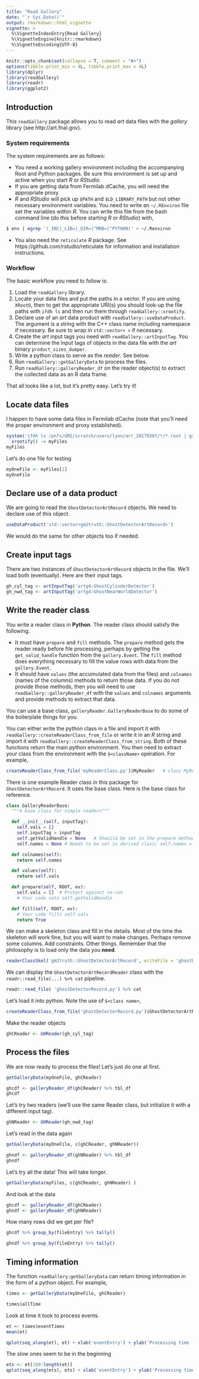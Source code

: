 ```yaml
---
title: "Read Gallery"
date: "`r Sys.Date()`"
output: rmarkdown::html_vignette
vignette: >
  %\VignetteIndexEntry{Read Gallery}
  %\VignetteEngine{knitr::rmarkdown}
  %\VignetteEncoding{UTF-8}
---
```


```r
knitr::opts_chunk$set(collapse = T, comment = "#>")
options(tibble.print_min = 4L, tibble.print_max = 4L)
library(dplyr)
library(readGallery)
library(readr)
library(ggplot2)
```

## Introduction

This `readGallery` package allows you to read *art* data files with the *gallery* library (see http://art.fnal.gov). 

### System requirements

The system requirements are as follows:

* You need a working gallery environment including the accompanying Root and Python packages. Be sure this environment is set up and active when you start *R* or *RStudio*. 
* If you are getting data from Fermilab dCache, you will need the appropriate proxy
* *R* and *RStudio* will pick up `$PATH` and `$LD_LIBRARY_PATH` but not other necessary environment variables. You need to write an `~/.REnviron` file set the variables within *R*. You can write this file from the bash command line (do this before starting *R* or *RStudio*) with,

```bash
$ env | egrep '(_INC|_LIB=|_DIR=|^MRB=|^PYTHON)' > ~/.Renviron
```

* You also need the `reticulate` *R* package. See https://github.com/rstudio/reticulate for information and installation instructions.

### Workflow

The basic workflow you need to follow is:

1. Load the `readGallery` library.
2. Locate your data files and put the paths in a vector. If you are using `XRootD`, then to get the appropriate URI(s) you should look-up the file paths with `ifdh ls` and then run them through `readGallery::xrootify`. 
3. Declare use of an *art* data product with `readGallery::useDataProduct`. The argument is a string with the C++ class name including namespace if necessary. Be sure to wrap in `std::vector< >` if necessary.
4. Create the *art* input tags you need with `readGallery::artInputTag`. You can determine the input tags of objects in the data file with the *art* binary `product_sizes_dumper`.
5. Write a python class to serve as the *reader*. See below. 
6. Run `readGallery::getGalleryData` to process the files.
7. Run `readGallery::galleryReader_df` on the reader object(s) to extract the collected data as an R data frame.

That all looks like a lot, but it's pretty easy. Let's try it!

## Locate  data files

I happen to have some data files in Fermilab dCache (note that you'll need the proper environment and proxy established).

```r
system('ifdh ls /pnfs/GM2/scratch/users/lyon/arr_20170307/*/*.root | grep .root | grep _10k', intern=T) %>% 
  xrootify() -> myFiles
myFiles
```

Let's do one file for testing
```r
myOneFile <- myFiles[1]
myOneFile
```

## Declare use of a data product

We are going to read the `GhostDetectorArtRecord` objects. We need to declare use of this object.

```r
useDataProduct('std::vector<gm2truth::GhostDetectorArtRecord>')
```

We would do the same for other objects too if needed.

## Create input tags

There are two instances of `GhostDetectorArtRecord` objects in the file. We'll load both (eventually). Here are their input tags.  
```r
gh_cyl_tag <- artInputTag('artg4:GhostCylinderDetector')
gh_nwd_tag <- artInputTag('artg4:GhostNearWorldDetector')
```

## Write the reader class

You write a reader class in **Python**. The reader class should satisfy the following.

* It must have `prepare` and `fill` methods. The `prepare` method gets the reader ready before file processing, perhaps by getting the `get_valid_handle` function from the `gallery.Event`. The `fill` method does everything necessary to fill the value rows with data from the `gallery.Event`. 
* It should have `values` (the accumulated data from the files) and `colnames` (names of the columns) methods to return those data. If you do not provide those methods, then you will need to use `readGallery::galleryReader_df` with the `values` and `colnames` arguments and provide methods to extract that data. 

You can use a base class, `galleryReader.GalleryReaderBase` to do some of the boilerplate things for you. 

You can either write the python class in a file and import it with `readGallery::createReaderClass_from_file` or write it in an *R* string and import it with `readGallery::createReaderClass_from_string`. Both of these functions return the main python environment. You then need to extract your class from the environment with the `$<className>` operation. For example,

```r
createReaderClass_from_file('myReaderClass.py')$MyReader   # class MyReader  is in the python file
```

There is one example Reader class in this package for `GhostDetectorArtRecord`. It uses the base class. Here is the base class for reference.

```python
class GalleryReaderBase:
  """A base class for simple readers"""

  def __init__(self, inputTag):
    self.vals = []
    self.inputTag = inputTag
    self.getValidHandle = None   # Shouild be set in the prepare method
    self.names = None # Needs to be set in derived class; self.names = [...]

  def colnames(self):
    return self.names

  def values(self):
    return self.vals

  def prepare(self, ROOT, ev):
    self.vals = []  # Protect against re-run
    # Your code sets self.getValidHandle

  def fill(self, ROOT, ev):
    # Your code fills self.vals
    return True
```
We can make a skeleton class and fill in the details. Most of the time the skeleton will work fine, but you will want to make changes. Perhaps remove some columns. Add constraints. Other things. Remember that the philosophy is to load only the data you **need**. 
```r
readerClassSkel('gm2truth::GhostDetectorArtRecord', writeFile = 'ghostDetectorRecord.py')
```


We can display the `GhostDetectorArtRecordReader` class with the `readr::read_file(...) %>% cat` pipeline.  

```r
readr::read_file( 'ghostDetectorRecord.py') %>% cat
```

Let's load it into python. Note the use of `$<class name>`,
```r
createReaderClass_from_file('ghostDetectorRecord.py')$GhostDetectorArtRecordReader -> GHReader
```

Make the reader objects
```r
ghCReader <- GHReader(gh_cyl_tag)
```

## Process the files

We are now ready to process the files! Let's just do one at first. 
```r
getGalleryData(myOneFile, ghCReader)
```

```r
ghcdf <- galleryReader_df(ghCReader) %>% tbl_df
ghcdf
```
Let's try two readers (we'll use the same Reader class, but initialize it with a different input tag).
```r
ghNReader <- GHReader(gh_nwd_tag)
```

Let's read in the data again
```r
getGalleryData(myOneFile, c(ghCReader, ghNReader))
```

```r
ghndf <- galleryReader_df(ghNReader) %>% tbl_df
ghndf
```

Let's try all the data! This will take longer. 
```r
getGalleryData(myFiles, c(ghCReader, ghNReader) )
```

And look at the data
```r
ghcdf <- galleryReader_df(ghCReader)
ghndf <- galleryReader_df(ghNReader)
```

How many rows did we get per file?
```r
ghcdf %>% group_by(fileEntry) %>% tally()
```
```r
ghndf %>% group_by(fileEntry) %>% tally()
```
## Timing information

The function `readGallery:getGalleryData` can return timing information in the form of a python object. For example,

```r
times <- getGalleryData(myOneFile, ghCReader)
```

```r
times$allTime
```
Look at time it took to process events. 
```r
et <- times$eventTimes
mean(et)
```
```r
qplot(seq_along(et), et) + xlab('eventEntry') + ylab('Processing time (s)')
```

The slow ones seem to be in the beginning
```r
ets <- et[100:length(et)]
qplot(seq_along(ets), ets) + xlab('eventEntry') + ylab('Processing time (s)')
```





